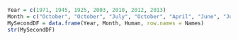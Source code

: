 
```r
Year = c(1971, 1945, 1925, 2003, 2010, 2012, 2013) 
Month = c("October", "October", "July", "October", "April", "June", "June") 
MySecondDF = data.frame(Year, Month, Human, row.names = Names) 
str(MySecondDF) 
```  
 

